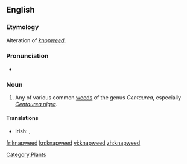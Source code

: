 ==English==

===Etymology===
Alteration of ''[[knopweed]]''.

===Pronunciation===
* {{IPA|/ˈnæpwiːd/}}

===Noun===
{{en-noun}}

# Any of various common [[weeds]] of the genus ''Centaurea'', especially ''[[Centaurea nigra]]''.

====Translations====
{{trans-top}}
* Irish: {{t-|ga|bata cogaidh|m|xs=Irish}}, {{t-|ga|mínscoth|f|xs=Irish}}
{{trans-mid}}
{{trans-bottom}}

[[Category:Plants]]

[[fr:knapweed]]
[[kn:knapweed]]
[[vi:knapweed]]
[[zh:knapweed]]